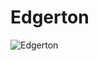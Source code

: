 

# Edgerton

<Image
  src="https://cdn.sanity.io/images/1as7cn02/production/3d8c0f5ef897437ee542f4280996919243290300-1856x1057.png?w=976&h=350&fit=crop&crop=center&auto=format"
  alt="Edgerton"
  width={976}
  height={350}
/>

<ProjectDetails
  region="Crownlands"
  house="House Edgerton"
  type="Keep"
  status="Completed"
  warp="/warp edgerton"
  projectLead="7JG7"
  dateStarted="June 18, 2017"
  dateCompleted="June 18, 2017"
/>

